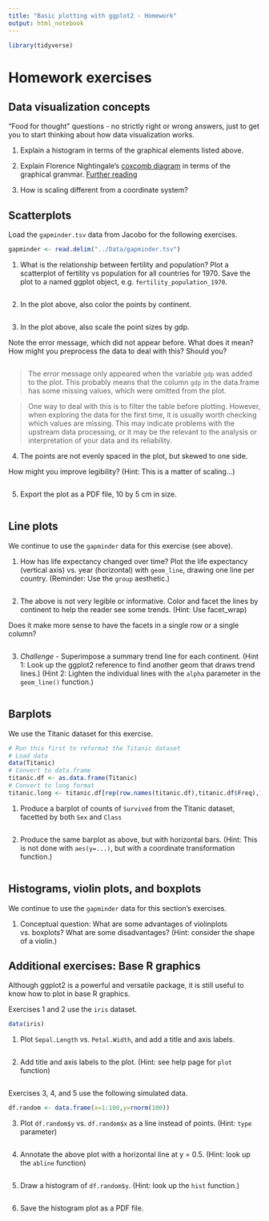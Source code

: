 ```yaml
---
title: "Basic plotting with ggplot2 - Homework"
output: html_notebook
---
```


```r
library(tidyverse)
```

# Homework exercises

## Data visualization concepts

"Food for thought" questions - no strictly right or wrong answers, just to get 
you to start thinking about how data visualization works.

1. Explain a histogram in terms of the graphical elements listed above.

2. Explain Florence Nightingale's 
 [coxcomb diagram](http://www.florence-nightingale-avenging-angel.co.uk/Coxcomb.tif) 
 in terms of the graphical grammar. 
 [Further reading](http://www.florence-nightingale-avenging-angel.co.uk/?p=462)

3. How is scaling different from a coordinate system?

## Scatterplots 

Load the `gapminder.tsv` data from Jacobo for the following exercises.

```r
gapminder <- read.delim("../Data/gapminder.tsv")
```

1. What is the relationship between fertility and population? 
Plot a scatterplot of fertility vs population for all countries for 1970. 
Save the plot to a named ggplot object, e.g. `fertility_population_1970`. 

```r

```

2. In the plot above, also color the points by continent.

```r

```

3. In the plot above, also scale the point sizes by gdp. 

Note the error message, which did not appear before. 
What does it mean? 
How might you preprocess the data to deal with this? Should you?

```r

```

> The error message only appeared when the variable `gdp` was added to the plot. 
> This probably means that the column `gdp` in the data.frame has some missing 
> values, which were omitted from the plot. 

> One way to deal with this is to filter the table before plotting. However, 
> when exploring the data for the first time, it is usually worth checking which 
> values are missing. This may indicate problems with the upstream data 
> processing, or it may be the relevant to the analysis or interpretation of 
> your data and its reliability.

4. The points are not evenly spaced in the plot, but skewed to one side. 

How might you improve legibility? (Hint: This is a matter of scaling...)

```r

```


5. Export the plot as a PDF file, 10 by 5 cm in size.

```r

```

## Line plots

We continue to use the `gapminder` data for this exercise (see above).

1. How has life expectancy changed over time? Plot the life expectancy (vertical
axis) vs. year (horizontal) with `geom_line`, drawing one line per country.
(Reminder: Use the `group` aesthetic.)

```r

```

2. The above is not very legible or informative. Color and facet the lines by 
continent to help the reader see some trends. (Hint: Use facet_wrap)

Does it make more sense to have the facets in a single row or a single column?

```r

```

3. *Challenge* - Superimpose a summary trend line for each continent. 
(Hint 1: Look up the ggplot2 reference to find another geom that draws trend 
lines.)
(Hint 2: Lighten the individual lines with the `alpha` parameter in the 
`geom_line()` function.)

```r

```

## Barplots

We use the Titanic dataset for this exercise.

```r
# Run this first to reformat the Titanic dataset 
# Load data
data(Titanic)
# Convert to data.frame
titanic.df <- as.data.frame(Titanic)
# Convert to long format
titanic.long <- titanic.df[rep(row.names(titanic.df),titanic.df$Freq),1:4]
```

1. Produce a barplot of counts of `Survived` from the Titanic dataset, facetted 
by both `Sex` and `Class`

```r

```

2. Produce the same barplot as above, but with horizontal bars. (Hint: This is
not done with `aes(y=...)`, but with a coordinate transformation function.)

```r

```

## Histograms, violin plots, and boxplots

We continue to use the `gapminder` data for this section's exercises.

1. Conceptual question: What are some advantages of violinplots vs. boxplots? 
What are some disadvantages? 
(Hint: consider the shape of a violin.)

## Additional exercises: Base R graphics

Although ggplot2 is a powerful and versatile package, it is still useful to 
know how to plot in base R graphics.

Exercises 1 and 2 use the `iris` dataset.

```r
data(iris)
```

1. Plot `Sepal.Length` vs. `Petal.Width`, and add a title and axis labels.

```r

```

2. Add title and axis labels to the plot. (Hint: see help page for `plot` 
function)

```r

```

Exercises 3, 4, and 5 use the following simulated data.

```r
df.random <- data.frame(x=1:100,y=rnorm(100))
```

3. Plot `df.random$y` vs. `df.random$x` as a line instead of points. 
(Hint: `type` parameter)

```r

```

4. Annotate the above plot with a horizontal line at y = 0.5. 
(Hint: look up the `abline` function)

```r

```

5. Draw a histogram of `df.random$y`. (Hint: look up the `hist` function.) 

```r

```

6. Save the histogram plot as a PDF file.

```r

```

